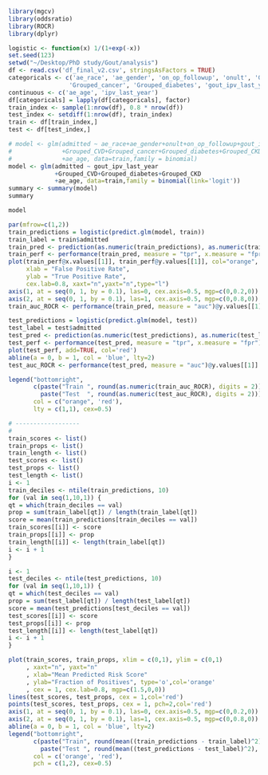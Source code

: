 ```r
library(mgcv)
library(oddsratio)
library(ROCR)
library(dplyr)
```

```r
logistic <- function(x) 1/(1+exp(-x))
set.seed(123)
setwd("~/Desktop/PhD study/Gout/analysis")
df <- read.csv('df_final_v2.csv', stringsAsFactors = TRUE)
categoricals <- c('ae_race', 'ae_gender', 'on_op_followup', 'onult', 'Grouped_CVD',
                 'Grouped_cancer', 'Grouped_diabetes', 'gout_ipv_last_year', 'Grouped_CKD', 'Grouped_others','binary_aev_last_year','binary_aev_last_month','binary_aev_last_week', 'aev_last_year_minimum_3')
continuous <- c('ae_age', 'ipv_last_year')
df[categoricals] = lapply(df[categoricals], factor)
train_index <- sample(1:nrow(df), 0.8 * nrow(df))
test_index <- setdiff(1:nrow(df), train_index)
train <- df[train_index,]
test <- df[test_index,]
```

```r
# model <- glm(admitted ~ ae_race+ae_gender+onult+on_op_followup+gout_ipv_last_year+binary_aev_last_year
#              +Grouped_CVD+Grouped_cancer+Grouped_diabetes+Grouped_CKD+Grouped_others
#              +ae_age, data=train,family = binomial)
model <- glm(admitted ~ gout_ipv_last_year
             +Grouped_CVD+Grouped_diabetes+Grouped_CKD
             +ae_age, data=train,family = binomial(link='logit'))
summary <- summary(model)
summary
```
```r
model
```

```r
par(mfrow=c(1,2))
train_predictions = logistic(predict.glm(model, train))
train_label = train$admitted
train_pred <- prediction(as.numeric(train_predictions), as.numeric(train_label))
train_perf <- performance(train_pred, measure = "tpr", x.measure = "fpr")
plot(train_perf@x.values[[1]], train_perf@y.values[[1]], col="orange", mgp=c(1.5,0,0),
     xlab = "False Positive Rate",
     ylab = "True Positive Rate",
     cex.lab=0.8, xaxt="n",yaxt="n",type="l")
axis(1, at = seq(0, 1, by = 0.1), las=0, cex.axis=0.5, mgp=c(0,0.2,0))
axis(2, at = seq(0, 1, by = 0.1), las=1, cex.axis=0.5, mgp=c(0,0.8,0))
train_auc_ROCR <- performance(train_pred, measure = "auc")@y.values[[1]]

test_predictions = logistic(predict.glm(model, test))
test_label = test$admitted
test_pred <- prediction(as.numeric(test_predictions), as.numeric(test_label))
test_perf <- performance(test_pred, measure = "tpr", x.measure = "fpr")
plot(test_perf, add=TRUE, col='red')
abline(a = 0, b = 1, col = 'blue', lty=2)
test_auc_ROCR <- performance(test_pred, measure = "auc")@y.values[[1]]

legend("bottomright",
       c(paste("Train ", round(as.numeric(train_auc_ROCR), digits = 2)),
         paste("Test  ", round(as.numeric(test_auc_ROCR), digits = 2))),
       col = c("orange", 'red'),
       lty = c(1,1), cex=0.5)

# ------------------
# 
train_scores <- list()
train_props <- list()
train_length <- list()
test_scores <- list()
test_props <- list()
test_length <- list()
i <- 1
train_deciles <- ntile(train_predictions, 10)
for (val in seq(1,10,1)) {
qt = which(train_deciles == val)
prop = sum(train_label[qt]) / length(train_label[qt])
score = mean(train_predictions[train_deciles == val])
train_scores[[i]] <- score
train_props[[i]] <- prop
train_length[[i]] <- length(train_label[qt])
i <- i + 1
}

i <- 1
test_deciles <- ntile(test_predictions, 10)
for (val in seq(1,10,1)) {
qt = which(test_deciles == val)
prop = sum(test_label[qt]) / length(test_label[qt])
score = mean(test_predictions[test_deciles == val])
test_scores[[i]] <- score
test_props[[i]] <- prop
test_length[[i]] <- length(test_label[qt])
i <- i + 1
}

plot(train_scores, train_props, xlim = c(0,1), ylim = c(0,1)
     , xaxt="n", yaxt="n"
     , xlab="Mean Predicted Risk Score"
     , ylab="Fraction of Positives", type='o',col='orange'
     , cex = 1, cex.lab=0.8, mgp=c(1.5,0,0))
lines(test_scores, test_props, cex = 1,col='red')
points(test_scores, test_props, cex = 1, pch=2,col='red')
axis(1, at = seq(0, 1, by = 0.1), las=0, cex.axis=0.5, mgp=c(0,0.2,0))
axis(2, at = seq(0, 1, by = 0.1), las=1, cex.axis=0.5, mgp=c(0,0.8,0))
abline(a = 0, b = 1, col = 'blue', lty=2)
legend("bottomright",
       c(paste("Train", round(mean((train_predictions - train_label)^2), digits=2)),
         paste("Test ", round(mean((test_predictions - test_label)^2), digits=2))),
       col = c('orange', 'red'),
       pch = c(1,2), cex=0.5)
```